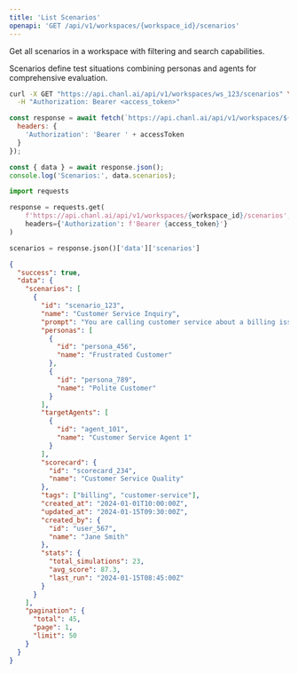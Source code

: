 ```yaml
---
title: 'List Scenarios'
openapi: 'GET /api/v1/workspaces/{workspace_id}/scenarios'
---
```


Get all scenarios in a workspace with filtering and search capabilities.

Scenarios define test situations combining personas and agents for comprehensive evaluation.

<RequestExample>

```bash cURL
curl -X GET "https://api.chanl.ai/api/v1/workspaces/ws_123/scenarios" \
  -H "Authorization: Bearer <access_token>"
```

```javascript JavaScript
const response = await fetch(`https://api.chanl.ai/api/v1/workspaces/${workspaceId}/scenarios`, {
  headers: {
    'Authorization': 'Bearer ' + accessToken
  }
});

const { data } = await response.json();
console.log('Scenarios:', data.scenarios);
```

```python Python
import requests

response = requests.get(
    f'https://api.chanl.ai/api/v1/workspaces/{workspace_id}/scenarios',
    headers={'Authorization': f'Bearer {access_token}'}
)

scenarios = response.json()['data']['scenarios']
```

</RequestExample>

<ResponseExample>

```json Success Response
{
  "success": true,
  "data": {
    "scenarios": [
      {
        "id": "scenario_123",
        "name": "Customer Service Inquiry",
        "prompt": "You are calling customer service about a billing issue with your account. You received a charge you do not recognize and want it resolved.",
        "personas": [
          {
            "id": "persona_456",
            "name": "Frustrated Customer"
          },
          {
            "id": "persona_789",
            "name": "Polite Customer"
          }
        ],
        "targetAgents": [
          {
            "id": "agent_101",
            "name": "Customer Service Agent 1"
          }
        ],
        "scorecard": {
          "id": "scorecard_234",
          "name": "Customer Service Quality"
        },
        "tags": ["billing", "customer-service"],
        "created_at": "2024-01-01T10:00:00Z",
        "updated_at": "2024-01-15T09:30:00Z",
        "created_by": {
          "id": "user_567",
          "name": "Jane Smith"
        },
        "stats": {
          "total_simulations": 23,
          "avg_score": 87.3,
          "last_run": "2024-01-15T08:45:00Z"
        }
      }
    ],
    "pagination": {
      "total": 45,
      "page": 1,
      "limit": 50
    }
  }
}
```

</ResponseExample>